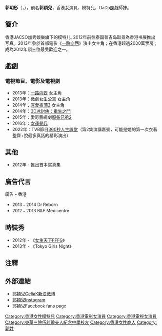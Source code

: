 {{refimprove|time=2014-11-03T08:00:21+00:00}}
{{艺人
| 姓名 = 郭玥彤
| 類型 = 女藝人
| 圖片 =
| 圖片尺寸 = 
| 圖片簡介 = 郭穎兒 2014
| 本名  = 
| 英文名 = Celia Kwok
| 綽號 = Celia K.
| 其他藝名 = 
| 國籍 = {{CHN-HKG}}
| 籍貫 = [[香港|香港]]
| 出生日期 = {{birth_date_and_age|1986|12|9}}
| 出生地點 = {{BHKG}}
| 生肖 = 
| 星座 =
| 職業 = 模特兒、演員
| 語言 = [[廣東話|廣東話]]、[[普通話|普通話]]
| 宗教信仰 = 
| 配偶 = 李冠鋒（2016年結婚）
| 兒女 = 長女：李明芯（Galia）<br>{{birth date and age|2017|04|16}}<br>次女<br>{{birth date and age|2018|08|24}}<br>幼女<br>{{birth date and age|2021|03|11}}
| 母校 = [[東華三院伍若瑜夫人紀念中學|東華三院伍若瑜夫人紀念中學]]{{noteTag|見郭穎兒於2015年6月27日在其Facebook「Celia Kwok (郭穎兒)」從Instagram（@celia1209）轉載的貼文：「我中學的體育老師榮休 我田徑生涯中最重要的石江老師#十年無返母校」。貼文提及的石江老師為東華三院伍若瑜夫人紀念中學的退休體育老師。}}
| 音樂類型 = 
| 演奏樂器 = 
| 出身地 = 香港
| 出道作 = 電影《 [[一路向西|一路向西]]》
| 出道日期 = 2010年
| 代表作 = 
| 活躍年代 = 
| 唱片公司 =
| 經紀公司 = Jacso Entertainment <br/>加秀娛樂及媒體
| 網站 = http://www.jacso.com.hk/profile.php?model-id=11  官網
| 相關團體 =
| awards = 
| IMDb =
| 電視節目 = 
| 書籍 = 
}}
'''郭玥彤'''（{{lang-en|Celia Kwok}}，{{bd|1986年|12月9日}}），前名'''郭穎兒'''，香港女演員、模特兒，DaDa[[陳靜_(香港)|陳靜]]師妹。

== 簡介 ==
香港JACSO加秀娛樂旗下的模特儿, 2012年前往泰国普吉岛取景為香港书展推出写真。2013年參於首部電影《[[一路向西|一路向西]]》演出女主角；在香港超過2000萬票房；成為2012年頭三位最受歡迎之一。

== 戲劇 ==
=== 電視節目、電影及電視劇 ===
*2013年：[[一路向西|一路向西]] 女主角
*2013年：微劇[[女生公寓|女生公寓]] 女主角
*2014年：[[喜愛夜蒲3|喜愛夜蒲3]] 女主角
*2014年：[[冰封：重生之门|3D冰封俠：重生之門]]
*2015年：愛奇藝網劇[[廢柴兄弟2|廢柴兄弟2]]
*2016年：[[幸運是我|幸運是我]]
*2022年：TVB節目[[360秒人生課堂|360秒人生課堂]]（第2集演講嘉賓，可能是她的第一次衣著整齊+說最多真話的精彩演出）

== 其他 ==
*2012年 - 推出首本寫真集 <Missing Celia K>

== 廣告代言 ==
;廣告 - 香港
* 2013﹣2014 Dr Reborn
* 2012﹣2013 B&F Medicentre

== 時裝秀 ==
*2012年 - 《[[女生天下FFFG|女生天下FFFG]]》
*2013年 - 《Tokyo Girls Night》

==注釋==
{{noteFoot}}

==外部連結==
*[http://weibo.com/celiak 郭穎兒CeliaK新浪微博]
*[http://instagram.com/celia1209 郭穎兒Instagram]
*[https://www.facebook.com/pages/Celia-Kwok-%E9%83%AD%E7%A9%8E%E5%85%92/213606705424023?fref=ts 郭穎兒Facebook fans page]
[[Category:香港女性模特兒|Category:香港女性模特兒]]
[[Category:香港電影女演員|Category:香港電影女演員]]
[[Category:香港電視女演員|Category:香港電視女演員]]
[[Category:東華三院伍若瑜夫人紀念中學校友|Category:東華三院伍若瑜夫人紀念中學校友]]
[[Category:香港女性商人|Category:香港女性商人]]
[[Category:郭姓|Category:郭姓]]